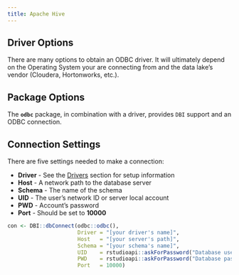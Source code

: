 ```yaml
---
title: Apache Hive
---
```


## Driver Options

There are many options to obtain an ODBC driver.  It will ultimately depend on the Operating System your are connecting from and the data lake's vendor (Cloudera, Hortonworks, etc.).  

## Package Options

The **`odbc`** package, in combination with a driver, provides `DBI` support and an ODBC connection.

## Connection Settings

There are five settings needed to make a connection:

  - **Driver** - See the [Drivers](/drivers) section for setup information 
  - **Host** - A network path to the database server
  - **Schema** - The name of the schema
  - **UID** - The user's network ID or server local account
  - **PWD** - Account's password
  - **Port** - Should be set to **10000**

```r

con <- DBI::dbConnect(odbc::odbc(),
                      Driver = "[your driver's name]",
                      Host   = "[your server's path]",
                      Schema = "[your schema's name]",
                      UID    = rstudioapi::askForPassword("Database user"),
                      PWD    = rstudioapi::askForPassword("Database password"),
                      Port   = 10000)

```



